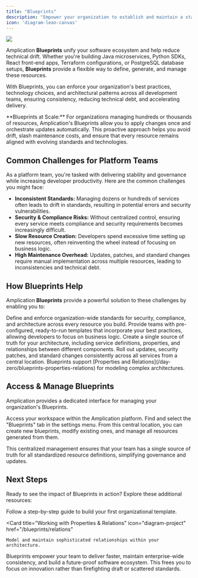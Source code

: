 ```yaml
---
title: "Blueprints"
description: "Empower your organization to establish and maintain a standardized & future-proof software foundation with Blueprints."
icon: 'diagram-lean-canvas'
---
```


<Frame>
  <img src="/images/day-zero/blueprint.png" />
</Frame>

Amplication **Blueprints** unify your software ecosystem and help reduce technical drift.
Whether you're building Java microservices, Python SDKs, React front-end apps, Terraform configurations, or PostgreSQL database setups, **Blueprints** provide a flexible way to define, generate, and manage these resources.

With Blueprints, you can enforce your organization's best practices, technology choices, and architectural patterns across all development teams, ensuring consistency, reducing technical debt, and accelerating delivery.

<Tip>
**Blueprints at Scale:** For organizations managing hundreds or thousands of resources, Amplication's Blueprints allow you to apply changes once and orchestrate updates automatically.
This proactive approach helps you avoid drift, slash maintenance costs, and ensure that every resource remains aligned with evolving standards and technologies.
</Tip>

## Common Challenges for Platform Teams

As a platform team, you're tasked with delivering stability and governance while increasing developer productivity.
Here are the common challenges you might face:

- **Inconsistent Standards:** Managing dozens or hundreds of services often leads to drift in standards, resulting in potential errors and security vulnerabilities.
- **Security & Compliance Risks:** Without centralized control, ensuring every service meets compliance and security requirements becomes increasingly difficult.
- **Slow Resource Creation:** Developers spend excessive time setting up new resources, often reinventing the wheel instead of focusing on business logic.
- **High Maintenance Overhead:** Updates, patches, and standard changes require manual implementation across multiple resources, leading to inconsistencies and technical debt.

## How Blueprints Help

Amplication **Blueprints** provide a powerful solution to these challenges by enabling you to:

<CardGroup cols={2}>
  <Card title="Standardize & Control Your Foundation" icon="shield-check">
    Define and enforce organization-wide standards for security, compliance, and architecture across every resource you build.
  </Card>

  <Card title="Accelerate Development" icon="rocket">
    Provide teams with pre-configured, ready-to-run templates that incorporate your best practices, allowing developers to focus on business logic.
  </Card>

  <Card title="Maintain Consistency" icon="arrows-repeat">
    Create a single source of truth for your architecture, including service definitions, properties, and relationships between different components.
  </Card>

  <Card title="Future-Proof Your Architecture" icon="shield-halved">
    Roll out updates, security patches, and standard changes consistently across all services from a central location.
  </Card>
</CardGroup>

<Note>
Blueprints support [Properties and Relations](/day-zero/blueprints-properties-relations) for modeling complex architectures.
</Note>

## Access & Manage Blueprints

Amplication provides a dedicated interface for managing your organization's Blueprints.

<Steps>
  <Step title="Navigate to Your Amplication Workspace">
    Access your workspace within the Amplication platform.
  </Step>
  <Step title="Select the 'Blueprints' Tab">
    Find and select the "Blueprints" tab in the settings menu.
  </Step>
  <Step title="Create and Manage Blueprints">
    From this central location, you can create new blueprints, modify existing ones, and manage all resources generated from them.
  </Step>
</Steps>

This centralized management ensures that your team has a single source of truth for all standardized resource definitions, simplifying governance and updates.

## Next Steps

Ready to see the impact of Blueprints in action? Explore these additional resources:

<CardGroup cols={2}>
  <Card 
    title="Create Your First Blueprint"
    icon="wand-magic-sparkles" 
    href="/blueprints/creating-your-first-blueprint"
  >
    Follow a step-by-step guide to build your first organizational template.
  </Card>

  <Card
    title="Working with Properties & Relations"
    icon="diagram-project"
    href="/blueprints/relations"
  >
    Model and maintain sophisticated relationships within your architecture.
  </Card>
</CardGroup>

Blueprints empower your team to deliver faster, maintain enterprise-wide consistency, and build a future-proof software ecosystem.
This frees you to focus on innovation rather than firefighting draft or scattered standards.